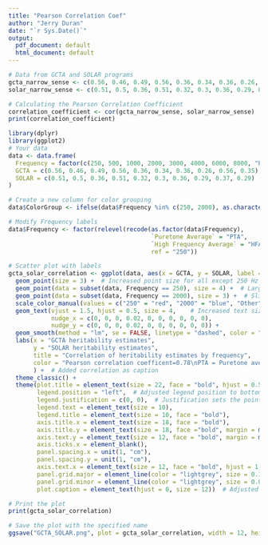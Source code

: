---
title: "Pearson Correlation Coef"
author: "Jerry Duran"
date: "`r Sys.Date()`"
output:
  pdf_document: default
  html_document: default
---

```{r}
# Data from GCTA and SOLAR programs
gcta_narrow_sense <- c(0.56, 0.46, 0.49, 0.56, 0.36, 0.34, 0.36, 0.26, 0.56, 0.35)
solar_narrow_sense <- c(0.51, 0.5, 0.36, 0.51, 0.32, 0.3, 0.36, 0.29, 0.37, 0.29)

# Calculating the Pearson Correlation Coefficient
correlation_coefficient <- cor(gcta_narrow_sense, solar_narrow_sense)
print(correlation_coefficient)

```

```{r}
library(dplyr)
library(ggplot2)
# Your data
data <- data.frame(
  Frequency = factor(c(250, 500, 1000, 2000, 3000, 4000, 6000, 8000, "Puretone Average", "High Frequency Average")),
  GCTA = c(0.56, 0.46, 0.49, 0.56, 0.36, 0.34, 0.36, 0.26, 0.56, 0.35),
  SOLAR = c(0.51, 0.5, 0.36, 0.51, 0.32, 0.3, 0.36, 0.29, 0.37, 0.29)
)

# Create a new column for color grouping
data$ColorGroup <- ifelse(data$Frequency %in% c(250, 2000), as.character(data$Frequency), "Other")

# Modify Frequency labels
data$Frequency <- factor(relevel(recode(as.factor(data$Frequency),
                                        `Puretone Average` = "PTA",
                                        `High Frequency Average` = "HFA"),
                                        ref = "250"))

# Scatter plot with labels
gcta_solar_correlation <- ggplot(data, aes(x = GCTA, y = SOLAR, label = Frequency, color = ColorGroup)) +
  geom_point(size = 3) +  # Increased point size for all except 250 Hz and 2000 Hz
  geom_point(data = subset(data, Frequency == 250), size = 4) +  # Larger point size for 250 Hz
  geom_point(data = subset(data, Frequency == 2000), size = 3) +  # Slightly smaller point size for 2000 Hz
  scale_color_manual(values = c("250" = "red", "2000" = "blue", "Other" = "black")) +  # Set colors manually
  geom_text(vjust = 1.5, hjust = 0.5, size = 4,    # Increased text size and adjusted position
            nudge_x = c(0, 0, 0, 0.02, 0, 0, 0, 0, 0, 0),
            nudge_y = c(0, 0, 0, 0.02, 0, 0, 0, 0, 0, 0)) +
  geom_smooth(method = "lm", se = FALSE, linetype = "dashed", color = "black") +  # Changed regression line color to black
  labs(x = "GCTA heritability estimates",
       y = "SOLAR heritability estimates",
       title = "Correlation of heritability estimates by frequency",
       color = "Pearson correlation coefficent=0.78\nPTA = Puretone average\nHFA = High frequency average\n\nFrequency labels in Hz",  # Updated legend title
       ) +  # Added correlation as caption
  theme_classic() +
  theme(plot.title = element_text(size = 22, face = "bold", hjust = 0.5, margin = margin(t = 10)),
        legend.position = "left",  # Adjusted legend position to bottom left corner
        legend.justification = c(0, 0),  # Justification sets the point of alignment for the legend
        legend.text = element_text(size = 10),
        legend.title = element_text(size = 10, face = "bold"),
        axis.title.x = element_text(size = 18, face = "bold"),
        axis.title.y = element_text(size = 18, face ="bold", margin = margin(r = 15)),
        axis.text.y = element_text(size = 12, face = "bold", margin = margin(t = 0, r = 0, b = 0, l = 0)),
        axis.ticks.x = element_blank(),
        panel.spacing.x = unit(1, "cm"),
        panel.spacing.y = unit(1, "cm"),
        axis.text.x = element_text(size = 12, face = "bold", hjust = 1, margin = margin(t = 0, r = 0, b = 0, l = 0)),
        panel.grid.major = element_line(color = "lightgrey", size = 0.1),  # Adding major grid lines
        panel.grid.minor = element_line(color = "lightgrey", size = 0.05),  # Adding minor grid lines
        plot.caption = element_text(hjust = 0, size = 12))  # Adjusted caption position and size

# Print the plot
print(gcta_solar_correlation)

# Save the plot with the specified name
ggsave("GCTA_SOLAR.png", plot = gcta_solar_correlation, width = 12, height = 8, dpi = 600)



```

